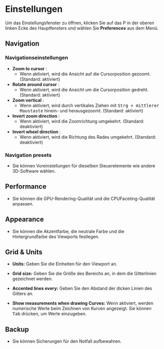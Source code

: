 # Einstellungen

Um das Einstellungsfenster zu öffnen, klicken Sie auf das P in der oberen linken Ecke des Hauptfensters und wählen Sie **Preferences** aus dem Menü.

## Navigation

### Navigationseinstellungen

- **Zoom to cursor** : 
    - Wenn aktiviert, wird die Ansicht auf die Cursorposition gezoomt. (Standard: aktiviert)
- **Rotate around cursor** : 
    - Wenn aktiviert, wird die Ansicht um die Cursorposition gedreht. (Standard: aktiviert)
- **Zoom vertical** : 
    - Wenn aktiviert, wird durch vertikales Ziehen mit <kbd>Strg + mittlerer Maustaste</kbd> hinein- und herausgezoomt. (Standard: aktiviert)
- **Invert zoom direction** : 
    - Wenn aktiviert, wird die Zoomrichtung umgekehrt. (Standard: deaktiviert)
- **Invert wheel direction** : 
    - Wenn aktiviert, wird die Richtung des Rades umgekehrt. (Standard: deaktiviert)


### Navigation presets

- Sie können Voreinstellungen für dieselben Steuerelemente wie andere 3D-Software wählen.

## Performance

- Sie können die GPU-Rendering-Qualität und die CPUFaceting-Qualität anpassen.

## Appearance

- Sie können die Akzentfarbe, die neutrale Farbe und die Hintergrundfarbe des Viewports festlegen.

## Grid & Units

- **Units:** Geben Sie die Einheiten für den Viewport an.
- **Grid size:** Geben Sie die Größe des Bereichs an, in dem die Gitterlinien gezeichnet werden.
- **Accented lines every:** Geben Sie den Abstand der dicken Linien des Gitters an.

- **Show measurements when drawing Curves:** Wenn aktiviert, werden numerische Werte beim Zeichnen von Kurven angezeigt. Sie können <kbd>Tab</kbd> drücken, um Werte einzugeben.

## Backup

- Sie können Sicherungen für den Notfall aufbewahren.